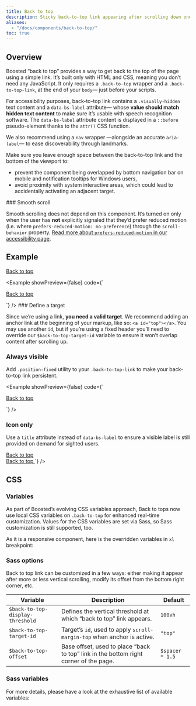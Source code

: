 ```yaml
---
title: Back to top
description: Sticky back-to-top link appearing after scrolling down one viewport height.
aliases:
  - "/docs/components/back-to-top/"
toc: true
---
```


## Overview

Boosted “back to top” provides a way to get back to the top of the page using a simple link. It’s built only with HTML and CSS, meaning you don’t need any JavaScript. It only requires a `.back-to-top` wrapper and a `.back-to-top-link`, at the end of your `body`— just before your scripts.

For accessibility purposes, back-to-top link contains a `.visually-hidden` text content and a `data-bs-label` attribute— whose **value should match hidden text content** to make sure it’s usable with speech recognition software. The `data-bs-label` attribute content is displayed in a `::before` pseudo-element thanks to the `attr()` CSS function.

We also recommend using a `nav` wrapper —alongside an accurate `aria-label`— to ease discoverability through landmarks.

Make sure you leave enough space between the back-to-top link and the bottom of the viewport to:
- prevent the component being overlapped by bottom navigation bar on mobile and notification tooltips for Windows users,
- avoid proximity with system interactive areas, which could lead to accidentally activating an adjacent target.


<Callout>
### Smooth scroll

Smooth scrolling does not depend on this component. It’s turned on only when the user has **not** explicitly signaled that they’d prefer reduced motion (i.e. where `prefers-reduced-motion: no-preference`) through the `scroll-behavior` property. [Read more about `prefers-reduced-motion` in our accessibility page]([[docsref:/getting-started/accessibility#reduced-motion]]).
</Callout>

## Example

<div class="bd-example d-flex">
  <nav aria-label="Standard back to top example" class="back-to-top position-static ps-5 ms-5">
    <a href="#top" class="back-to-top-link btn btn-icon btn-outline-secondary position-relative top-0" data-bs-label="Back to top">
      <span class="visually-hidden">Back to top</span>
    </a>
  </nav>
</div>

<Example showPreview={false} code={`<nav aria-label="Back to top" class="back-to-top">
    <a href="#top" class="back-to-top-link btn btn-icon btn-outline-secondary" data-bs-label="Back to top">
      <span class="visually-hidden">Back to top</span>
    </a>
  </nav>`} />

<Callout type="warning">
### Define a target

Since we’re using a link, **you need a valid target**. We recommend adding an anchor link at the beginning of your markup, like so: `<a id="top"></a>`.
You may use another `id`, but if you’re using a fixed header you’ll need to override our `$back-to-top-target-id` variable to ensure it won’t overlap content after scrolling up.
</Callout>

### Always visible

Add `.position-fixed` utility to your `.back-to-top-link` to make your back-to-top link persistent.

<Example showPreview={false} code={`<nav aria-label="Fixed back to top example" class="back-to-top">
    <a href="#top" class="back-to-top-link position-fixed btn btn-icon btn-outline-secondary" data-bs-label="Back to top">
      <span class="visually-hidden">Back to top</span>
    </a>
  </nav>`} />

### Icon only

Use a `title` attribute instead of `data-bs-label` to ensure a visible label is still provided on demand for sighted users.

<div class="bd-example">
  <nav aria-label="Icon only back to top example" class="back-to-top position-static">
    <a href="#top" class="back-to-top-link position-static btn btn-icon btn-outline-secondary" title="Back to top">
      <span class="visually-hidden">Back to top</span>
    </a>
  </nav>
</div>
<Example showPreview={false} code={`<nav aria-label="Back to top" class="back-to-top">
    <a href="#top" class="back-to-top-link btn btn-icon btn-outline-secondary" title="Back to top">
      <span class="visually-hidden">Back to top</span>
    </a>
  </nav>`} />

## CSS

### Variables

<AddedIn version="5.2.0" />

As part of Boosted’s evolving CSS variables approach, Back to tops now use local CSS variables on `.back-to-top` for enhanced real-time customization. Values for the CSS variables are set via Sass, so Sass customization is still supported, too.

<ScssDocs name="back-to-top-css-vars" file="scss/_back-to-top.scss"  />

As it is a responsive component, here is the overridden variables in `xl` breakpoint:

<ScssDocs name="back-to-top-xl-css-vars" file="scss/_back-to-top.scss"  />


### Sass options

Back to top link can be customized in a few ways: either making it appear after more or less vertical scrolling, modify its offset from the bottom right corner, etc.

<table class="table">
  <thead>
    <tr>
      <th>Variable</th>
      <th>Description</th>
      <th>Default</th>
    </tr>
  </thead>
  <tbody>
    <tr>
      <td><code>$back-to-top-display-threshold</code></td>
      <td>
        Defines the vertical threshold at which “back to top” link appears.
      </td>
      <td><code>100vh</code></td>
    </tr>
    <tr>
      <td><code>$back-to-top-target-id</code></td>
      <td>
        Target’s <code>id</code>, used to apply <code>scroll-margin-top</code> when anchor is active.
      </td>
      <td><code>"top"</code></td>
    </tr>
    <tr>
      <td><code>$back-to-top-offset</code></td>
      <td>
        Base offset, used to place “back to top” link in the bottom right corner of the page.
      </td>
      <td><code>$spacer * 1.5</code></td>
    </tr>
  </tbody>
</table>

### Sass variables

For more details, please have a look at the exhaustive list of available variables:

<ScssDocs name="back-to-top" file="scss/_variables.scss" />
